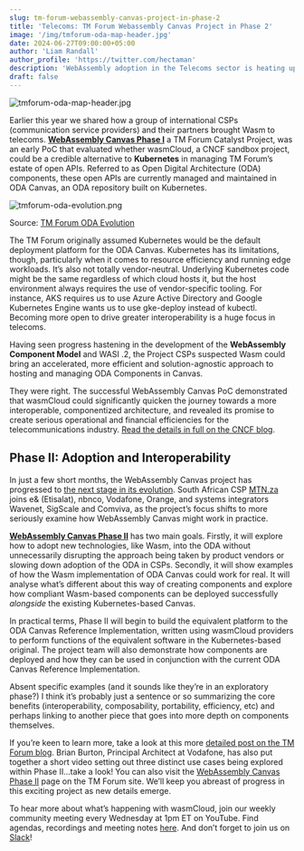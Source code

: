 ```yaml
---
slug: tm-forum-webassembly-canvas-project-in-phase-2
title: 'Telecoms: TM Forum Webassembly Canvas Project in Phase 2'
image: '/img/tmforum-oda-map-header.jpg'
date: 2024-06-27T09:00:00+05:00
author: 'Liam Randall'
author_profile: 'https://twitter.com/hectaman'
description: 'WebAssembly adoption in the Telecoms sector is heating up! TM Forum WebAssembly Canvas Catalyst reaches Phase 2'
draft: false
---
```



![tmforum-oda-map-header.jpg](/img/tmforum-oda-map-header.jpg)

Earlier this year we shared how a group of international CSPs (communication service providers) and their partners brought Wasm to telecoms. **[WebAssembly Canvas Phase I](https://www.tmforum.org/catalysts/projects/C23.0.601/webassembly-canvas)** a TM Forum Catalyst Project, was an early PoC that evaluated whether wasmCloud, a CNCF sandbox project, could be a credible alternative to **Kubernetes** in managing TM Forum’s estate of open APIs. Referred to as Open Digital Architecture (ODA) components, these open APIs are currently managed and maintained in ODA Canvas, an ODA repository built on Kubernetes.

![tmforum-oda-evolution.png](/img/tmforum-oda-evolution.png)

Source: [TM Forum ODA Evolution](https://www.tmforum.org/oda/get-started/)

The TM Forum originally assumed Kubernetes would be the default deployment platform for the ODA Canvas. Kubernetes has its limitations, though, particularly when it comes to resource efficiency and running edge workloads. It’s also not totally vendor-neutral. Underlying Kubernetes code might be the same regardless of which cloud hosts it, but the host environment always requires the use of vendor-specific tooling. For instance, AKS requires us to use Azure Active Directory and Google Kubernetes Engine wants us to use gke-deploy instead of kubectl. Becoming more open to drive greater interoperability is a huge focus in telecoms.

Having seen progress hastening in the development of the **WebAssembly Component Model** and WASI .2, the Project CSPs suspected Wasm could bring an accelerated, more efficient and solution-agnostic approach to hosting and managing ODA Components in Canvas.

They were right. The successful WebAssembly Canvas PoC demonstrated that wasmCloud could significantly quicken the journey towards a more interoperable, componentized architecture, and revealed its promise to create serious operational and financial efficiencies for the telecommunications industry. [Read the details in full on the CNCF blog](https://www.cncf.io/blog/2024/01/05/bringing-webassembly-to-telecoms-with-cncf-wasmcloud/).

## Phase II: Adoption and Interoperability

In just a few short months, the WebAssembly Canvas project has progressed to [the next stage in its evolution](https://www.tmforum.org/catalysts/projects/C24.0.621/WebAssembly-canvas---Phase-II). South African CSP [MTN.za](http://MTN.za) joins e& (Etisalat), nbnco, Vodafone, Orange, and systems integrators Wavenet, SigScale and Comviva, as the project’s focus shifts to more seriously examine how WebAssembly Canvas might work in practice.

[**WebAssembly Canvas Phase II**](https://www.tmforum.org/catalysts/projects/C24.0.621/WebAssembly-canvas---Phase-II) has two main goals. Firstly, it will explore how to adopt new technologies, like Wasm, into the ODA without unnecessarily disrupting the approach being taken by product vendors or slowing down adoption of the ODA in CSPs. Secondly, it will show examples of how the Wasm implementation of ODA Canvas could work for real. It will analyse what’s different about this way of creating components and explore how compliant Wasm-based components can be deployed successfully *alongside* the existing Kubernetes-based Canvas.

In practical terms, Phase II will begin to build the equivalent platform to the ODA Canvas Reference Implementation, written using wasmCloud providers to perform functions of the equivalent software in the Kubernetes-based original. The project team will also demonstrate how components are deployed and how they can be used in conjunction with the current ODA Canvas Reference Implementation.

Absent specific examples (and it sounds like they’re in an exploratory phase?) I think it’s probably just a sentence or so summarizing the core benefits (interoperability, composability, portability, efficiency, etc) and perhaps linking to another piece that goes into more depth on components themselves.

If you’re keen to learn more, take a look at this more [detailed post on the TM Forum blog](https://inform.tmforum.org/research-and-analysis/proofs-of-concept/achieving-interoperability-between-cloud-native-execution-environments). Brian Burton, Principal Architect at Vodafone, has also put together a short video setting out three distinct use cases being explored within Phase II…take a look! You can also visit the [WebAssembly Canvas Phase II](https://www.tmforum.org/catalysts/projects/C24.0.621/WebAssembly-canvas---Phase-II) page on the TM Forum site. We’ll keep you abreast of progress in this exciting project as new details emerge.

<ReactPlayer url='https://www.youtube.com/watch?v=1M4cYb6WWl0' controls />

To hear more about what’s happening with wasmCloud, join our weekly community meeting every Wednesday at 1pm ET on YouTube. Find agendas, recordings and meeting notes [here](https://wasmcloud.com/community). And don’t forget to join us on [Slack](https://wasmcloud.slack.com/)!
